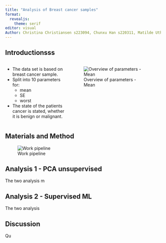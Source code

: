```yaml
---
title: "Analysis of Breast cancer samples"
format: 
  revealjs:
    theme: serif
editor: visual
Author: Christina Christiansen s223094, Chunxu Han s220311, Matilde Uth s195796, Michelle Sollok s194681, Pelagia Derizioti s222822
---
```


## Introductionsss {.smaller}

::: columns
::: {.column width="40%"}
::: {.incremental .smaller}
-   The data set is based on breast cancer sample.
-   Split into 10 parameters for:
    - mean
    - SE 
    - worst
-   The state of the patients cancer is stated, whether it is benign or malignant.
:::
:::


::: {.column width="60%"}
![Overview of parameters - Mean](boxplot_mean.png)

:::
:::



## Materials and Method

![Work pipeline](R_pipeline.png)

## Analysis 1 - PCA unsupervised

The two analysis m

## Analysis 2 - Supervised ML

The two analysis

## Discussion

Qu

## 
